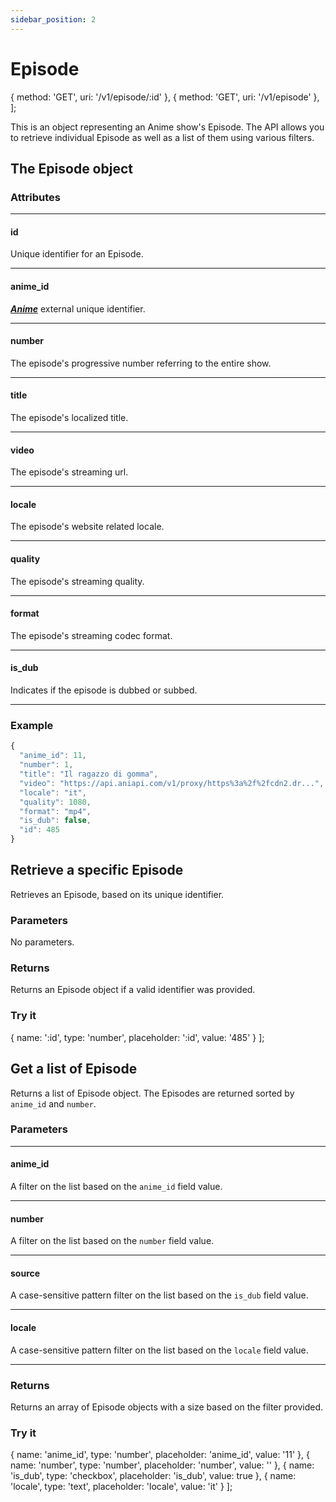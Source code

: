 ```yaml
---
sidebar_position: 2
---
```


# Episode


  { method: 'GET', uri: '/v1/episode/:id' },
  { method: 'GET', uri: '/v1/episode' },
];

This is an object representing an Anime show's Episode.
The API allows you to retrieve individual Episode as well as a list of them using various filters.

<ApiCodeBlock title="Endpoints" items={endpoints} />

## The Episode object

### Attributes

---

#### id <Highlight bgColor="#8D46B8" color="white" content="integer" />

Unique identifier for an Episode.

---

#### anime_id <Highlight bgColor="#8D46B8" color="white" content="integer" />

***[Anime](anime)*** external unique identifier.

---

#### number <Highlight bgColor="#8D46B8" color="white" content="integer" />

The episode's progressive number referring to the entire show.

---

#### title <Highlight bgColor="#8D46B8" color="white" content="string" />

The episode's localized title.

---

#### video <Highlight bgColor="#8D46B8" color="white" content="string" />

The episode's streaming url.

---

#### locale <Highlight bgColor="#8D46B8" color="white" content="string" />

The episode's website related locale.

---

#### quality <Highlight bgColor="#8D46B8" color="white" content="integer" /> <Highlight bgColor="rgb(40, 42, 54)" color="white" content="nullable" />

The episode's streaming quality.

---

#### format <Highlight bgColor="#8D46B8" color="white" content="string" />

The episode's streaming codec format.

---

#### is_dub <Highlight bgColor="#8D46B8" color="white" content="bool" />

Indicates if the episode is dubbed or subbed.

---

### Example

```js title="Episode object example"
{
  "anime_id": 11,
  "number": 1,
  "title": "Il ragazzo di gomma",
  "video": "https://api.aniapi.com/v1/proxy/https%3a%2f%2fcdn2.dr...",
  "locale": "it",
  "quality": 1080,
  "format": "mp4",
  "is_dub": false,
  "id": 485
}
```

## Retrieve a specific Episode

<ApiCodeBlock items={[endpoints[0]]} />

Retrieves an Episode, based on its unique identifier.

### Parameters

No parameters.

### Returns

Returns an Episode object if a valid identifier was provided.

### Try it

  { name: ':id', type: 'number', placeholder: ':id', value: '485' }
];

<ApiTryIt items={retrieveEpisodeParams} uri={endpoints[0].uri} />

## Get a list of Episode

<ApiCodeBlock items={[endpoints[1]]} />

Returns a list of Episode object.
The Episodes are returned sorted by `anime_id` and `number`.

### Parameters

---

#### anime_id <Highlight bgColor="#8D46B8" color="white" content="integer" /> <Highlight bgColor="rgb(40, 42, 54)" color="white" content="optional" />

A filter on the list based on the `anime_id` field value.

---

#### number <Highlight bgColor="#8D46B8" color="white" content="integer" /> <Highlight bgColor="rgb(40, 42, 54)" color="white" content="optional" />

A filter on the list based on the `number` field value.

---

#### source <Highlight bgColor="#8D46B8" color="white" content="string" /> <Highlight bgColor="rgb(40, 42, 54)" color="white" content="optional" />

A case-sensitive pattern filter on the list based on the `is_dub` field value.

---

#### locale <Highlight bgColor="#8D46B8" color="white" content="string" /> <Highlight bgColor="rgb(40, 42, 54)" color="white" content="optional" />

A case-sensitive pattern filter on the list based on the `locale` field value.

---

### Returns

Returns an array of Episode objects with a size based on the filter provided.

### Try it

  { name: 'anime_id', type: 'number', placeholder: 'anime_id', value: '11' },
  { name: 'number', type: 'number', placeholder: 'number', value: '' },
  { name: 'is_dub', type: 'checkbox', placeholder: 'is_dub', value: true },
  { name: 'locale', type: 'text', placeholder: 'locale', value: 'it' }
];

<ApiTryIt items={getListEpisodeParams} uri={endpoints[1].uri} />